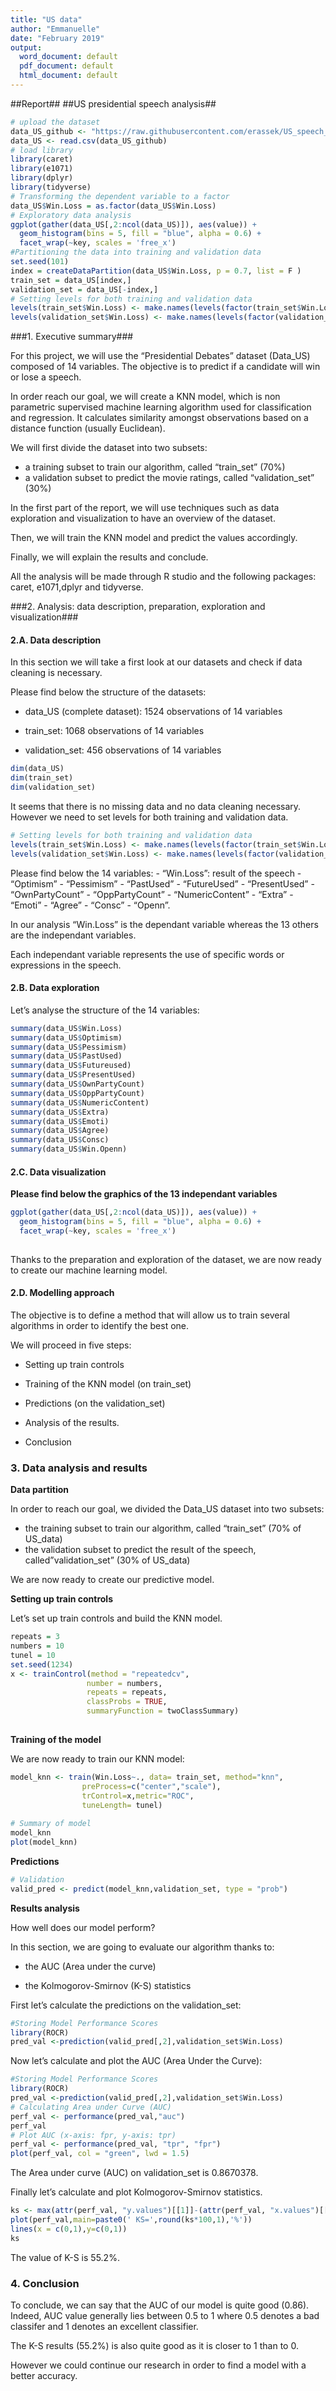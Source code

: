 ---
title: "US data"
author: "Emmanuelle"
date: "February 2019"
output:
  word_document: default
  pdf_document: default
  html_document: default
---

##Report##
##US presidential speech analysis##
```{r setup, include=FALSE}
# upload the dataset
data_US_github <- "https://raw.githubusercontent.com/erassek/US_speech_data/master/US%20Presidential%20Data.csv"
data_US <- read.csv(data_US_github)
# load library
library(caret)
library(e1071)
library(dplyr)
library(tidyverse)
# Transforming the dependent variable to a factor
data_US$Win.Loss = as.factor(data_US$Win.Loss)
# Exploratory data analysis
ggplot(gather(data_US[,2:ncol(data_US)]), aes(value)) + 
  geom_histogram(bins = 5, fill = "blue", alpha = 0.6) + 
  facet_wrap(~key, scales = 'free_x')
#Partitioning the data into training and validation data
set.seed(101)
index = createDataPartition(data_US$Win.Loss, p = 0.7, list = F )
train_set = data_US[index,]
validation_set = data_US[-index,]
# Setting levels for both training and validation data
levels(train_set$Win.Loss) <- make.names(levels(factor(train_set$Win.Loss)))
levels(validation_set$Win.Loss) <- make.names(levels(factor(validation_set$Win.Loss)))
```

###1. Executive summary###

For this project, we will use the "Presidential Debates" dataset (Data_US) composed of 14 variables. The objective is to predict if a candidate will win or lose a speech.

In order reach our goal, we will create a KNN model, which is non parametric supervised machine learning algorithm used for classification and regression. It calculates similarity amongst observations based on a distance function (usually Euclidean). 

We will first divide the dataset into two subsets:

- a training subset to train our algorithm, called "train_set" (70%)
- a validation subset to predict the movie ratings, called "validation_set" (30%)

In the first part of the report, we will use techniques such as data exploration and visualization to have an overview of the dataset. 

Then, we will train the KNN model and predict the values accordingly. 

Finally, we will explain the results and conclude. 

All the analysis will be made through R studio and the following packages: caret, e1071,dplyr and tidyverse.


###2. Analysis: data description, preparation, exploration and visualization###

#### 2.A. Data description ####


In this section we will take a first look at our datasets and check if data cleaning is necessary. 

Please find below the structure of the datasets: 

- data_US (complete dataset): 1524 observations of  14 variables

- train_set: 1068 observations of  14 variables

- validation_set: 456 observations of  14 variables

```{r}
dim(data_US)
dim(train_set)
dim(validation_set)
```

It seems that there is no missing data and no data cleaning necessary. 
However we need to set levels for both training and validation data.

```{r}
# Setting levels for both training and validation data
levels(train_set$Win.Loss) <- make.names(levels(factor(train_set$Win.Loss)))
levels(validation_set$Win.Loss) <- make.names(levels(factor(validation_set$Win.Loss)))
```

Please find below the 14 variables: 
- "Win.Loss": result of the speech
- "Optimism"
- "Pessimism"
- "PastUsed"
- "FutureUsed"
- "PresentUsed"
- "OwnPartyCount"
- "OppPartyCount"
- "NumericContent"
- "Extra"
- "Emoti"
- "Agree"
- "Consc" 
- "Openn".  

In our analysis "Win.Loss" is the dependant variable whereas the 13 others are the independant variables. 

Each independant variable represents the use of specific words or expressions in the speech. 

#### 2.B. Data exploration ####

Let's analyse the structure of the 14 variables:

```{r}
summary(data_US$Win.Loss)
summary(data_US$Optimism)
summary(data_US$Pessimism)
summary(data_US$PastUsed)
summary(data_US$Futureused)
summary(data_US$PresentUsed)
summary(data_US$OwnPartyCount)
summary(data_US$OppPartyCount)
summary(data_US$NumericContent)
summary(data_US$Extra)
summary(data_US$Emoti)
summary(data_US$Agree)
summary(data_US$Consc)
summary(data_US$Win.Openn)
```


####  2.C. Data visualization ####

**Please find below the graphics of the 13 independant variables**
```{r}
ggplot(gather(data_US[,2:ncol(data_US)]), aes(value)) + 
  geom_histogram(bins = 5, fill = "blue", alpha = 0.6) + 
  facet_wrap(~key, scales = 'free_x')
  
```

Thanks to the preparation and exploration of the dataset, we are now ready to create our machine learning model. 

####  2.D. Modelling approach####

The objective is to define a method that will allow us to train several algorithms in order to identify the best one. 

We will proceed in five steps:

- Setting up train controls

- Training of the KNN model (on train_set)

- Predictions (on the validation_set)

- Analysis of the results. 

- Conclusion


### 3. Data analysis and results ###

**Data partition**

In order to reach our goal, we divided the Data_US dataset into two subsets:

- the training subset to train our algorithm, called "train_set" (70% of US_data)
- the validation subset to predict the result of the speech, called"validation_set" (30% of US_data)

We are now ready to create our predictive model. 


**Setting up train controls**

Let's set up train controls and build the KNN model. 

```{r}
repeats = 3
numbers = 10
tunel = 10
set.seed(1234)
x <- trainControl(method = "repeatedcv",
                 number = numbers,
                 repeats = repeats,
                 classProbs = TRUE,
                 summaryFunction = twoClassSummary)
                 
```

**Training of the model**

We are now ready to train our KNN model:

```{r}
model_knn <- train(Win.Loss~., data= train_set, method="knn", 
                preProcess=c("center","scale"),
                trControl=x,metric="ROC",
                tuneLength= tunel)
                
# Summary of model
model_knn
plot(model_knn)
```

**Predictions**


```{r}
# Validation
valid_pred <- predict(model_knn,validation_set, type = "prob")
```

**Results analysis**

How well does our model perform?

In this section, we are going to evaluate our algorithm thanks to:

- the AUC (Area under the curve) 

- the Kolmogorov-Smirnov (K-S) statistics


First let's calculate the predictions on the validation_set:

```{r}
#Storing Model Performance Scores
library(ROCR)
pred_val <-prediction(valid_pred[,2],validation_set$Win.Loss)
```

Now let's calculate and plot the AUC (Area Under the Curve):

```{r}
#Storing Model Performance Scores
library(ROCR)
pred_val <-prediction(valid_pred[,2],validation_set$Win.Loss)
# Calculating Area under Curve (AUC)
perf_val <- performance(pred_val,"auc")
perf_val
# Plot AUC (x-axis: fpr, y-axis: tpr)
perf_val <- performance(pred_val, "tpr", "fpr")
plot(perf_val, col = "green", lwd = 1.5)
```

The Area under curve (AUC) on validation_set is 0.8670378.

Finally let's calculate and plot Kolmogorov-Smirnov statistics. 

```{r}
ks <- max(attr(perf_val, "y.values")[[1]]-(attr(perf_val, "x.values")[[1]]))
plot(perf_val,main=paste0(' KS=',round(ks*100,1),'%'))
lines(x = c(0,1),y=c(0,1))
ks
```

The value of K-S is 55.2%.

### 4. Conclusion ###

To conclude, we can say that the AUC of our model is quite good (0.86). Indeed, AUC value generally lies between 0.5 to 1 where 0.5 denotes a bad classifer and 1 denotes an excellent classifier. 

The K-S results (55.2%) is also quite good as it is closer to 1 than to 0. 

However we could continue our research in order to find a model with a better accuracy. 


